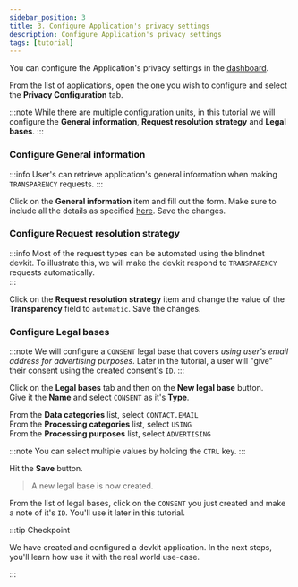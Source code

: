 ```yaml
---
sidebar_position: 3
title: 3. Configure Application's privacy settings
description: Configure Application's privacy settings
tags: [tutorial]
---
```


You can configure the Application's privacy settings in the [dashboard](https://stage.dashboard.blindnet.io/).  

From the list of applications, open the one you wish to configure and select the **Privacy Configuration** tab.

:::note
While there are multiple configuration units, in this tutorial we will configure the **General information**, **Request resolution strategy** and **Legal bases**.
:::

### Configure General information

:::info
User's can retrieve application's general information when making `TRANSPARENCY` requests.
:::

Click on the **General information** item and fill out the form. Make sure to include all the details as specified [here](https://github.com/blindnet-io/product-management/blob/main/refs/schemas/priv/RFC-PRIV.md#storing-general-information). Save the changes.  

### Configure Request resolution strategy

:::info
Most of the request types can be automated using the blindnet devkit. To illustrate this, we will make the devkit respond to `TRANSPARENCY` requests automatically.  
:::

Click on the **Request resolution strategy** item and change the value of the **Transparency** field to `automatic`. Save the changes.

### Configure Legal bases

:::note
We will configure a `CONSENT` legal base that covers *using user's email address for advertising purposes*. Later in the tutorial, a user will "give" their consent using the created consent's `ID`.
:::

Click on the **Legal bases** tab and then on the **New legal base** button.  
Give it the **Name** and select `CONSENT` as it's **Type**.

From the **Data categories** list, select `CONTACT.EMAIL`  
From the **Processing categories** list, select `USING`  
From the **Processing purposes** list, select `ADVERTISING`  

:::note
You can select multiple values by holding the `CTRL` key.
:::

Hit the **Save** button.

> A new legal base is now created.

From the list of legal bases, click on the `CONSENT` you just created and make a note of it's `ID`. You'll use it later in this tutorial.

:::tip Checkpoint

We have created and configured a devkit application. In the next steps, you'll learn how use it with the real world use-case.

:::